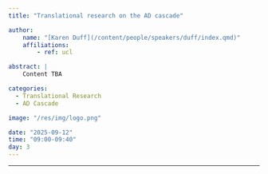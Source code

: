 ```yaml
---
title: "Translational research on the AD cascade"

author:
    name: "[Karen Duff](/content/people/speakers/duff/index.qmd)"
    affiliations:
        - ref: ucl

abstract: |
    Content TBA

categories:
  - Translational Research
  - AD Cascade

image: "/res/img/logo.png"

date: "2025-09-12"
time: "09:00-09:40"
day: 3
---
```


***

<!-- <object data="/res/quarto.pdf" type="application/pdf" width="100%" height="600">
</object>  -->